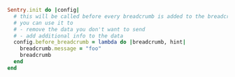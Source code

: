 ```ruby
Sentry.init do |config|
  # this will be called before every breadcrumb is added to the breadcrumb buffer
  # you can use it to
  # - remove the data you don't want to send
  # - add additional info to the data
  config.before_breadcrumb = lambda do |breadcrumb, hint|
    breadcrumb.message = "foo"
    breadcrumb
  end
end
```
